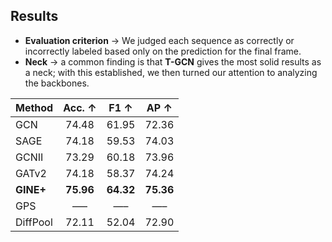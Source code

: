 ##  Results

- **Evaluation criterion** → We judged each sequence as correctly or incorrectly labeled based only on the prediction for the final frame.
- **Neck** → a common finding is that **T-GCN** gives the most solid results as a neck; with this established, we then turned our attention to analyzing the backbones.


| Method    | Acc. ↑    |  F1 ↑     |  AP ↑     | 
|:--------  |:---------:|:---------:|:---------:|
| GCN       | 74.48     | 61.95     | 72.36     |
| SAGE      | 74.18     | 59.53     | 74.03     |
| GCNII     | 73.29     | 60.18     | 73.96     | 
| GATv2     | 74.18     | 58.37     | 74.24     | 
| **GINE+** | **75.96** | **64.32** | **75.36** | 
| GPS       | -----     | -----     | -----     |
| DiffPool  | 72.11     | 52.04     | 72.90     |


